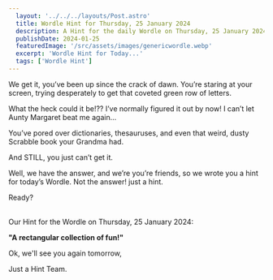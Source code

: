 ```yaml
---
  layout: '../../../layouts/Post.astro'
  title: Wordle Hint for Thursday, 25 January 2024
  description: A Hint for the daily Wordle on Thursday, 25 January 2024
  publishDate: 2024-01-25
  featuredImage: '/src/assets/images/genericwordle.webp'
  excerpt: 'Wordle Hint for Today...'
  tags: ['Wordle Hint']
---
```


  We get it, you’ve been up since the crack of dawn. You’re staring at your screen, trying desperately to get that coveted green row of letters. 

  What the heck could it be!??
  I’ve normally figured it out by now!
  I can’t let Aunty Margaret beat me again… 

  You’ve pored over dictionaries, thesauruses, and even that weird, dusty Scrabble book your Grandma had.

  And STILL, you just can’t get it. 

  Well, we have the answer, and we’re you’re friends, so we wrote you a hint for today’s Wordle.
  Not the answer! just a hint. 

  Ready?<br /><br />

  Our Hint for the Wordle on Thursday, 25 January 2024:

  **"A rectangular collection of fun!"**

  Ok, we'll see you again tomorrow, 

  Just a Hint Team.
  